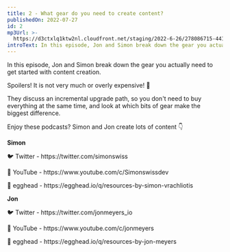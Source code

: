 ```yaml
---
title: 2 - What gear do you need to create content?
publishedOn: 2022-07-27
id: 2
mp3Url: >-
  https://d3ctxlq1ktw2nl.cloudfront.net/staging/2022-6-26/278086715-44100-2-81b97a91928b5.m4a
introText: In this episode, Jon and Simon break down the gear you actually need to get started with content creation.
---
```


In this episode, Jon and Simon break down the gear you actually need to get started with content creation.

Spoilers! It is not very much or overly expensive! 🙌

They discuss an incremental upgrade path, so you don't need to buy everything at the same time, and look at which bits of gear make the biggest difference.

Enjoy these podcasts? Simon and Jon create lots of content 👇

**Simon**

🐦 Twitter - https\://twitter.com/simonswiss

🎥 YouTube - https\://www\.youtube.com/c/Simonswissdev

🥚 egghead - https\://egghead.io/q/resources-by-simon-vrachliotis

**Jon**

🐦 Twitter - https\://twitter.com/jonmeyers_io

🎥 YouTube - https\://www\.youtube.com/c/jonmeyers

🥚 egghead - https\://egghead.io/q/resources-by-jon-meyers
